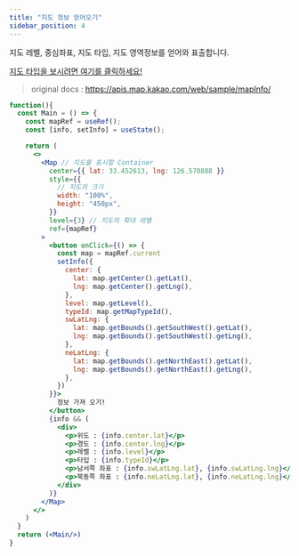 ```yaml
---
title: "지도 정보 얻어오기"
sidebar_position: 4
---
```


지도 레벨, 중심좌표, 지도 타입, 지도 영역정보를 얻어와 표출합니다.

[지도 타입을 보시려면 여기를 클릭하세요!](https://apis.map.kakao.com/web/documentation/#MapTypeId)

> original docs : https://apis.map.kakao.com/web/sample/mapInfo/

```jsx live
function(){
  const Main = () => {
    const mapRef = useRef();
    const [info, setInfo] = useState();

    return (
      <>
        <Map // 지도를 표시할 Container
          center={{ lat: 33.452613, lng: 126.570888 }}
          style={{
            // 지도의 크기
            width: "100%",
            height: "450px",
          }}
          level={3} // 지도의 확대 레벨
          ref={mapRef}
        >
          <button onClick={() => {
            const map = mapRef.current
            setInfo({
              center: {
                lat: map.getCenter().getLat(),
                lng: map.getCenter().getLng(),
              },
              level: map.getLevel(),
              typeId: map.getMapTypeId(),
              swLatLng: {
                lat: map.getBounds().getSouthWest().getLat(),
                lng: map.getBounds().getSouthWest().getLng(),
              },
              neLatLng: {
                lat: map.getBounds().getNorthEast().getLat(),
                lng: map.getBounds().getNorthEast().getLng(),
              },
            })
          }}>
            정보 가져 오기!
          </button>
          {info && (
            <div>
              <p>위도 : {info.center.lat}</p>
              <p>경도 : {info.center.lng}</p>
              <p>레벨 : {info.level}</p>
              <p>타입 : {info.typeId}</p>
              <p>남서쪽 좌표 : {info.swLatLng.lat}, {info.swLatLng.lng}</p>
              <p>북동쪽 좌표 : {info.neLatLng.lat}, {info.neLatLng.lng}</p>
            </div>
          )}
        </Map>
      </>
    )
  }
  return (<Main/>)
}
```
